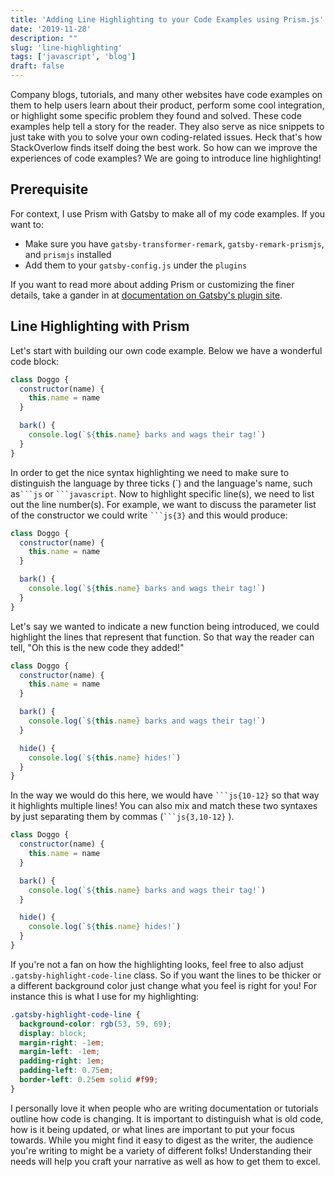 ```yaml
---
title: 'Adding Line Highlighting to your Code Examples using Prism.js'
date: '2019-11-28'
description: ""
slug: 'line-highlighting'
tags: ['javascript', 'blog']
draft: false
---
```


Company blogs, tutorials, and many other websites have code examples on them to help users learn about
their product, perform some cool integration, or highlight some specific problem they found and solved.
These code examples help tell a story for the reader. They also serve as nice snippets to just take with
you to solve your own coding-related issues. Heck that's how StackOverlow finds itself doing the best work.
So how can we improve the experiences of code examples? We are going to introduce line highlighting!

## Prerequisite

For context, I use Prism with Gatsby to make all of my code examples. If you want to:

- Make sure you have `gatsby-transformer-remark`, `gatsby-remark-prismjs`, and `prismjs` installed
- Add them to your `gatsby-config.js` under the `plugins`

If you want to read more about adding Prism or customizing the finer details, take a gander in at [documentation on Gatsby's plugin site][gatsby-prismjs].

## Line Highlighting with Prism

Let's start with building our own code example. Below we have a wonderful code block:

```js
class Doggo {
  constructor(name) {
    this.name = name
  }

  bark() {
    console.log(`${this.name} barks and wags their tag!`)
  }
}
```

In order to get the nice syntax highlighting we need to make sure to distinguish the language by three ticks (\`) and the language's name,
such as` ```js ` or ` ```javascript `. Now to highlight specific line(s), we need to list out the line number(s). For example, we want
to discuss the parameter list of the constructor we could write ` ```js{3} ` and this would produce:

```js {3}
class Doggo {
  constructor(name) {
    this.name = name
  }

  bark() {
    console.log(`${this.name} barks and wags their tag!`)
  }
}
```

Let's say we wanted to indicate a new function being introduced, we could highlight the lines that represent that function. So that way the
reader can tell, "Oh this is the new code they added!"

```js {10-12}
class Doggo {
  constructor(name) {
    this.name = name
  }

  bark() {
    console.log(`${this.name} barks and wags their tag!`)
  }

  hide() {
    console.log(`${this.name} hides!`)
  }
}
```

In the way we would do this here, we would have ` ```js{10-12} ` so that way it highlights multiple lines! You can also mix and match these two syntaxes
by just separating them by commas (` ```js{3,10-12} ` ).

```js {3,10-12}
class Doggo {
  constructor(name) {
    this.name = name
  }

  bark() {
    console.log(`${this.name} barks and wags their tag!`)
  }

  hide() {
    console.log(`${this.name} hides!`)
  }
}
```

If you're not a fan on how the highlighting looks, feel free to also adjust `.gatsby-highlight-code-line` class. So if you want the lines to be thicker or a different background color just change what you feel is right for you! For instance this is what I use for my highlighting:

```css
.gatsby-highlight-code-line {
  background-color: rgb(53, 59, 69);
  display: block;
  margin-right: -1em;
  margin-left: -1em;
  padding-right: 1em;
  padding-left: 0.75em;
  border-left: 0.25em solid #f99;
}
```

I personally love it when people who are writing documentation or tutorials outline how code is changing.
It is important to distinguish what is old code, how is it being updated, or what lines are important to put
your focus towards. While you might find it easy to digest as the writer, the audience you're writing to might
be a variety of different folks! Understanding their needs will help you craft your narrative as well as how to
get them to excel.

[gatsby-prismjs]: https://www.gatsbyjs.org/packages/gatsby-remark-prismjs/
